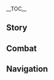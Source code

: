 {{CharacterTabs}}
{{LanguageTabs}}
__TOC__
==Story==
{{VO/Story
|character           = Dori
|language            = ko
|name                = 도리

<!-- Hello -->
|vo_01_01_title      = 첫 만남…
|vo_01_01_subtitle   = Hello
|vo_01_01_file       = VO_{language}{character} Hello.ogg
|vo_01_01_tx         = 이런 이런? 이게 누구야, 그 유명한 여행자잖아? 난 여행 상인 도리・산게마 바이라고 해. 첫 만남을 기념해서 모든 상품을 10% 할인해 줄 테니 어서 골라봐! 내가 잘 포장해 줄게~
|vo_01_01_rm         = 

<!-- Chats -->
|vo_02_01_title      = 잡담・모라
|vo_02_01_subtitle   = Chat: Mora
|vo_02_01_file       = VO_{language}{character} Chat - Mora.ogg
|vo_02_01_tx         = 난 모라를 사랑하고 모라도 날 사랑하지, 랄라라
|vo_02_01_rm         = 

|vo_02_02_title      = 잡담・윈윈
|vo_02_02_subtitle   = Chat: Win-Win
|vo_02_02_file       = VO_{language}{character} Chat - Win-Win.ogg
|vo_02_02_tx         = 일단 상품 가격을 30% 올리고 20% 할인해서 팔면 돈은 돈대로 벌고 고객은 싸다고 느끼지. 이게 바로 윈윈이라는 거야
|vo_02_02_rm         = 

|vo_02_03_title      = 잡담・돈벌레
|vo_02_03_subtitle   = Chat: Money-Mad
|vo_02_03_file       = VO_{language}{character} Chat - Money-Mad.ogg
|vo_02_03_tx         = 모라만 충분하다면 아카데미아와 맞서 싸우는 것도 문제없어
|vo_02_03_rm         = 

<!-- Weather -->
|vo_03_01_title      = 비가 올 때…
|vo_03_01_subtitle   = When It Rains
|vo_03_01_file       = VO_{language}{character} When It Rains.ogg
|vo_03_01_tx         = 우산 안 필요해? 나한테 특제 우산이 있는데 빗물을 수집할 뿐 아니라 정화하는 기능도 있거든. 빗물을 식수로 만들어서 물통에 보관할 수 있다니, 그야말로 여행 필수품이지! 단돈 50만 모라에 가져갈 수 있다고
|vo_03_01_rm         = 

|vo_03_02_title      = 번개가 칠 때…
|vo_03_02_subtitle   = When Thunder Strikes
|vo_03_02_file       = VO_{language}{character} When Thunder Strikes.ogg
|vo_03_02_tx         = 이런 날씨에는 캐러밴도 움직이기 힘들어. 이렇게 잃은 모라가 또 얼마야…
|vo_03_02_rm         = 

|vo_03_03_title      = 눈이 올 때…
|vo_03_03_subtitle   = When It Snows
|vo_03_03_file       = VO_{language}{character} When It Snows.ogg
|vo_03_03_tx         = 자동으로 눈덩이를 만들어 주는 기계야! 갖고 싶지? 5% 할인된 가격에 대여할 수 있어!
|vo_03_03_rm         = 

|vo_03_04_title      = 햇살이 좋을 때…
|vo_03_04_subtitle   = When the Sun Is Out
|vo_03_04_file       = VO_{language}{character} When the Sun Is Out.ogg
|vo_03_04_tx         = 모라가 햇빛 아래에서 반짝반짝 빛나고 있어. 진짜 예쁘다! 헤헤
|vo_03_04_rm         = 

|vo_03_05_title      = 강풍이 불 때…
|vo_03_05_subtitle   = When the Wind Is Blowing
|vo_03_05_file       = VO_{language}{character} When the Wind Is Blowing.ogg
|vo_03_05_tx         = 설마, 강풍이 불 때 사막을 지나가려는 사람은 없겠지? 나한테 그런 바보를 구할 방법이 있긴 한데, 비용은… 최소 세 배 이상 들 거야!
|vo_03_05_rm         = 

<!-- Greetings -->
|vo_04_01_title      = 아침 인사…
|vo_04_01_subtitle   = Good Morning
|vo_04_01_file       = VO_{language}{character} Good Morning.ogg
|vo_04_01_tx         = 좋은 아침, 어젯밤에 둥글둥글하고 귀여운 모라에 파묻히는 꿈을 꿨어. 오늘은 분명 엄청난 모라를 벌 수 있을 거야
|vo_04_01_rm         = 

|vo_04_02_title      = 점심 인사…
|vo_04_02_subtitle   = Good Afternoon
|vo_04_02_file       = VO_{language}{character} Good Afternoon.ogg
|vo_04_02_tx         = 낮잠 자려고? 내가 부드럽고 푹신하고 네 등의 곡선에 딱 맞는 쿠션을 준비해 줄 수 있어. 물론 얼마나 편할지는 모라를 얼마나 내는지에 달렸지
|vo_04_02_rm         = 

|vo_04_03_title      = 저녁 인사…
|vo_04_03_subtitle   = Good Evening
|vo_04_03_file       = VO_{language}{character} Good Evening.ogg
|vo_04_03_tx         = 야밤에 길을 떠나는 건 정말 도전적인 일이지. 하지만 항상 밖에서 떠돌아다니는 여행 상인한테는 아무것도 아니야!
|vo_04_03_rm         = 

|vo_04_04_title      = 굿나잇…
|vo_04_04_subtitle   = Good Night
|vo_04_04_file       = VO_{language}{character} Good Night.ogg
|vo_04_04_tx         = 자려고? 후후, 그럼 내가 특별히 모라 최면송을 들려주지! 1만 모라가 주머니에 쏙, 2만 모라가 주머니에 쏙, 3만 모라가 주머니에 쏙, 4, 4만… 헤헤, 모라, 헤헤…
|vo_04_04_rm         = 

<!-- About -->
|vo_05_01_title      = {name} 자신에 대해・호통
|vo_05_01_subtitle   = About {character}: Peddling
|vo_05_01_file       = VO_{language}{character} About {character} - Peddling.ogg
|vo_05_01_tx         = 도리의 만능 상점, 없는 게 없고 상도덕을 지키며 장사하고 있어. 모라만 있으면 상상 못 한 물건은 있어도 못 구하는 물건은 없다고. 원하는 물건이 있거나 도움이 필요하면 언제든지 날 찾아와!
|vo_05_01_rm         = 

|vo_05_02_title      = {name} 자신에 대해・묘론파
|vo_05_02_subtitle   = About {character}: Kshahrewar
|vo_05_02_file       = VO_{language}{character} About {character} - Kshahrewar.ogg
|vo_05_02_tx         = 난 보통 아카데미아 사람들을 피해 다녀. 그들은 온갖 방법을 동원해서 내 장사를 막으려 들거든. 근데 너한테는 알려줘도 상관없을 것 같네. 묘론파의 몇몇 똑똑한 녀석들은 나와 몰래 계약을 맺었어. 난 모라가 있고 그들은 기술과 손재주가 있어서 내 장사를 더 원활하게 만들어주거든. 후후, 대상인 도리는 말이야, 손해 보는 장사는 안 한다고
|vo_05_02_rm         = 

|vo_05_03_title      = 우리에 대해・홍보
|vo_05_03_subtitle   = About Us: Promotion
|vo_05_03_file       = VO_{language}{character} About Us - Promotion.ogg
|vo_05_03_tx         = 수메르에서 여행하게? 수메르의 사막은 엄청 위험해. 착한 도리가 도와주지! 짜잔, 사막 여행 패키지, 500만 모라만 받을게! 지금 사면 무료로 우림 여행 패키지도 주고 있어! 날이면 날마다 오는 기회가 아니야
|vo_05_03_rm         = 

|vo_05_04_title      = 우리에 대해・모라 분배
|vo_05_04_subtitle   = About Us: Mora Distribution
|vo_05_04_file       = VO_{language}{character} About Us - Mora Distribution.ogg
|vo_05_04_tx         = 내 모라는 내 거고, 네 모라도 내 거야. 헤헤
|vo_05_04_rm         = 

<!-- About Us -->
|vo_06_01_title      = 우리에 대해・정가
|vo_06_01_subtitle   = About Us: Actual Price
|vo_06_01_friendship = 6
|vo_06_01_file       = VO_{language}{character} About Us - Actual Price.ogg
|vo_06_01_tx         = 알았어, 알았어. 너한테는 사실대로 알려줄게. 사막과 우림 여행 패키지는 따로 팔아도 각각 250만 모라야. 근데 하나를 무료로 준다고 하면 더 저렴해 보이잖아, 안 그래?
|vo_06_01_rm         = 

<!-- Miscellany I -->
|vo_07_01_title      = 「신의 눈」에 대해…
|vo_07_01_subtitle   = About the [[Vision]]
|vo_07_01_friendship = 4
|vo_07_01_file       = VO_{language}{character} About the Vision.ogg
|vo_07_01_tx         = 어라라? 내 신의 눈, 반짝반짝하는 게 정말 예쁘지? 이렇게 예쁜 물건을 보여줬는데 모라를 지불해야겠다는 생각은 들지 않나 봐?
|vo_07_01_rm         = 

|vo_07_02_title      = 하고 싶은 이야기…
|vo_07_02_subtitle   = Something to Share
|vo_07_02_file       = VO_{language}{character} Something to Share.ogg
|vo_07_02_tx         = 옛날에도 멍청한 녀석들이 돈을 안 갚으려고 한 적 있었어. 흐흥, 감히 누굴 상대로…. 그들이 어떻게 됐는지 맞혀볼래?
|vo_07_02_rm         = 

|vo_07_03_title      = 흥미있는 일・공통 언어
|vo_07_03_subtitle   = Interesting Things: Common Language
|vo_07_03_file       = VO_{language}{character} Interesting Things - Common Language.ogg
|vo_07_03_tx         = 만약 보물 사냥 족제비가 말을 할 수 있으면 나랑 말이 참 잘 통할 텐데. 안목이 워낙 탁월하잖아! 티바트에서 가장 사랑스러운 건 당연히 반짝이는 모라지
|vo_07_03_rm         = 

|vo_07_04_title      = 흥미있는 일・동물 짐꾼 낙원
|vo_07_04_subtitle   = Interesting Things: Sumpter Beast Park
|vo_07_04_file       = VO_{language}{character} Interesting Things - Sumpter Beast Park.ogg
|vo_07_04_tx         = 동물 짐꾼을 보고 싶다고? 문제없어! 네가 원하는 만큼 보여줄게! 다만 입장권의 가격은, 헤헤…
|vo_07_04_rm         = 

<!-- About Others -->
|vo_08_01_title      = 사이노에 대해…
|vo_08_01_subtitle   = About [[Cyno]]
|vo_08_01_friendship = 4
|vo_08_01_file       = VO_{language}{character} About Cyno.ogg
|vo_08_01_tx         = 사적으로 친분이 좀 있는 셈이지. 그에게 「일곱 성인의 소환」 굿즈를 전부 구해줄 수 있는 사람은 수메르 전체를 뒤져봐도 나밖에 없거든. 대단하지? 아카데미아에 그렇게 마이웨이인 사람이 있다니, 안목도 뛰어나고 흥정도 안 하더군
|vo_08_01_rm         = 

|vo_08_02_title      = 타이나리에 대해…
|vo_08_02_subtitle   = About [[Tighnari]]
|vo_08_02_friendship = 4
|vo_08_02_file       = VO_{language}{character} About Tighnari.ogg
|vo_08_02_tx         = 그는 내가 모라를 사랑하는 만큼 학문을 사랑해. 듣자 하니 신기한 물건을 자주 만드는 모양이야. 아쉽게도 일이 바쁘다는 핑계로 같이 물건을 대량 생산하자는 내 제안은 거절당했어. 아니면… 엄청난 모라를 벌 수 있을 텐데 말이야!
|vo_08_02_rm         = 

|vo_08_03_title      = 알하이탐에 대해…
|vo_08_03_subtitle   = About [[Alhaitham]]
|vo_08_03_friendship = 4
|vo_08_03_file       = VO_{language}{character} About Alhaitham.ogg
|vo_08_03_tx         = 그가 옛날에 내 부하를 떠본 적이 있어. 그래서 아카데미아 녀석들이 고지식하고 솔직하지 못하다는 거야. 내가 그런 모험할 필요는 없잖아, 알아듣지, 조수?
|vo_08_03_rm         = 

|vo_08_04_title      = 카베에 대해…
|vo_08_04_subtitle   = About [[Kaveh]]
|vo_08_04_friendship = 4
|vo_08_04_file       = VO_{language}{character} About Kaveh.ogg
|vo_08_04_tx         = 내 묘론파 파트너 중 한 명이야. 아카데미아의 일부 고지식한 녀석들과는 달리 이상을 위해 싸울 줄 아는 사람이지. 마음에 들어. 그에게 몰래 엄청난 모라를 빌려주고 나의 알카자르자레궁을 만들어달라고 한 적이 있어. 이 착한 도리 님의 도움이 없었다면 지금의 카베는 없었을 거야
|vo_08_04_rm         = 

|vo_08_05_title      = 데히야에 대해…
|vo_08_05_subtitle   = About [[Dehya]]
|vo_08_05_friendship = 4
|vo_08_05_file       = VO_{language}{character} About Dehya.ogg
|vo_08_05_tx         = 가끔 캐러밴을 지키기 위해 그 사람을 고용하곤 해. 실력이 믿을 만한데다 값도 저렴한 편이라 가성비 하나는 최고라고 볼 수 있어
|vo_08_05_rm         = 

|vo_08_06_title      = 암왕제군에 대해…
|vo_08_06_subtitle   = About [[Rex Lapis]]
|vo_08_06_friendship = 4
|vo_08_06_quest      = A New Star Approaches
|vo_08_06_file       = VO_{language}{character} About Rex Lapis.ogg
|vo_08_06_tx         = 암왕제군이 떠나기 전에 내가 매일 일어나서 첫 번째로 하던 일은 묵념이야. 재물신한테 장사가 잘되게 해달라고 기도했지. 지금은 신에게 빌 바에 나 자신에게 빌고 있어. 도리가 사업을 번창하게 하리!
|vo_08_06_rm         = 

|vo_08_07_title      = 작은 쿠사나리 화신에 대해…
|vo_08_07_subtitle   = About [[Lesser Lord Kusanali]]
|vo_08_07_friendship = 4
|vo_08_07_file       = VO_{language}{character} About Lesser Lord Kusanali.ogg
|vo_08_07_tx         = 수메르에는 작은 쿠사나리 화신의 신도가 아주 적어. 나는 어떻냐고? 나에게 모라를 준다고 하면 그녀의 영원한 신도가 될 수 있어
|vo_08_07_rm         = 

|vo_08_08_title      = 닐루에 대해…
|vo_08_08_subtitle   = About [[Nilou]]
|vo_08_08_file       = VO_{language}{character} About Nilou.ogg
|vo_08_08_tx         = 닐루는 춤을 정말 잘 추지만 수메르에만 있으면 자신의 가치를 완전히 뽐낼 수 없을 거야…. 그러니까, 재능이 아깝다는 거지. 있잖아, 닐루를 데리고 티바트 순회공연을 하면 모라를 얼마나 벌 수 있을까?
|vo_08_08_rm         = 

|vo_08_09_title      = 앨리에 대해…
|vo_08_09_subtitle   = About [[Alice]]
|vo_08_09_friendship = 4
|vo_08_09_file       = VO_{language}{character} About Alice.ogg
|vo_08_09_tx         = 앨리스 씨한테서는 신기한 물건이 끊임없이 나와. 내 최고의 공급책이지. 후후, 이런 기밀까지 알려줬는데 성의 표시 좀 해야 하지 않겠어?
|vo_08_09_rm         = 

|vo_08_10_title      = 키라라에 대해…
|vo_08_10_subtitle   = About [[Kirara]]
|vo_08_10_friendship = 4
|vo_08_10_file       = VO_{language}{character} About Kirara.ogg
|vo_08_10_tx         = 타국에서 물건을 사들이는 과정에서 여러 번 물건을 배달해 줬지. 서비스도 좋고 비용도 저렴하더라? 아, 예쁜 장식을 좋아하던데, 나한테 마침 정교한 수메르 수공예품이 몇 개 있거든. 그 친구에게 선물하는 건 어때? 싸게 줄게
|vo_08_10_rm         = 

|vo_08_11_title      = 바레사에 대해…
|vo_08_11_subtitle   = About [[Varesa]]
|vo_08_11_friendship = 4
|vo_08_11_file       = VO_{language}{character} About Varesa.ogg
|vo_08_11_tx         = 아항, 누굴 말하는지 알겠네. 우리 단순하고 귀여운 과일 아가씨 말이구만…. 그 집 작물이 아주 일품이었지! 말도 어찌나 잘 통하는지, 내가 턱을 괴고 생각에 잠기기만 하면, 자기 물건 품질이 안 좋은 줄 알고 알아서 값을 깎아주더라니까~ 헤헹, 이런 성격은 장사하면서 손해 보기 십상인데! 부디 나한테만 그랬으면 좋겠네, 다른 놈들은 이득 보지 못하게 말이야!
|vo_08_11_rm         = 

<!-- More About -->
|vo_09_01_title      = {name}에 대해 알기・첫 번째
|vo_09_01_subtitle   = More About {character}: I
|vo_09_01_file       = VO_{language}{character} More About {character} - 01.ogg
|vo_09_01_tx         = 이야기를 듣고 싶다고? 그럼… 100만 모라만 줘. 음… 우리 친분을 봐서 1% 할인해서 99만 모라에 해줄게. 어때? 저렴하지!
|vo_09_01_rm         = 

|vo_09_02_title      = {name}에 대해 알기・두 번째
|vo_09_02_subtitle   = More About {character}: II
|vo_09_02_friendship = 3
|vo_09_02_file       = VO_{language}{character} More About {character} - 02.ogg
|vo_09_02_tx         = 헤헤, 보는 눈 있구나. 그럼 이야기를 시작할게!<br>이건 한 상인의 이야기야. 아주 오래전 상인은 행상을 다니던 중에 길을 잃었어. 그러다 안개 마귀와 맞닥뜨렸지. 괴물이 그녀를 잡아먹으려 하자 그녀는 괴물에게 재미있는 이야기를 해줄 테니 재미있으면 잡아먹지 말아 달라고 했어…
|vo_09_02_rm         = 

|vo_09_03_title      = {name}에 대해 알기・세 번째
|vo_09_03_subtitle   = More About {character}: III
|vo_09_03_friendship = 4
|vo_09_03_file       = VO_{language}{character} More About {character} - 03.ogg
|vo_09_03_tx         = 안개 마귀는 그 부탁을 받아들였고, 상인은 이야기를 시작했지. 당시 상인은 장사가 지금처럼 잘되지 않아서 한창 골머리를 앓고 있었는데, 마침 창고에서 출처를 알 수 없는 요술 램프를 찾게 됐어. 램프를 깨끗이 닦자 그 안에서 붉은 안개가 퍼져 나왔고, 자신을 「착하고 아름다운 대마왕」이라고 칭하는 자는 상인을 보더니 자신의 귀여운 딸이 생각난다며 소원 하나를 들어주겠다고 했지
|vo_09_03_rm         = 

|vo_09_04_title      = {name}에 대해 알기・네 번째
|vo_09_04_subtitle   = More About {character}: IV
|vo_09_04_friendship = 5
|vo_09_04_file       = VO_{language}{character} More About {character} - 04.ogg
|vo_09_04_tx         = 상인에게 모라보다 매력적인 게 어디 있겠어. 그래서 상인은 셀 수 없을 정도로 많은 모라를 벌고 싶다고 했지. 「착하고 아름다운 대마왕」은 알겠다며 그녀의 상품 공급책이 되어 신비한 물건들을 계속 공급해 주었고, 상인은 그로 인해 엄청난 거금을 끌어모았어…
|vo_09_04_rm         = 

|vo_09_05_title      = {name}에 대해 알기・다섯 번째
|vo_09_05_subtitle   = More About {character}: V
|vo_09_05_friendship = 6
|vo_09_05_file       = VO_{language}{character} More About {character} - 05.ogg
|vo_09_05_tx         = 그 이야기를 들은 안개 마귀는 무척 신기해했어. 자신도 붉은 안개 대마왕과 같은 부류인데 그런 물건들을 만들어낼 수 없었거든. 상인은 안개 마귀에게 타고난 재능이 있어 보이니, 같은 요술 램프에 들어가 있으면 대마왕 같은 능력을 가질 수 있을 거라고 말했어. 그렇게 안개 마귀는 기쁜 마음으로 상인의 요술 램프에 들어갔지…<br>흠흠, 이 이야기가 진짜냐고? 그 답을 알고 싶으면 추가 비용이 있는데, 99만 모라만 내면 알려줄게!
|vo_09_05_rm         = 

<!-- Miscellany II -->
|vo_10_01_title      = {name}의 취미…
|vo_10_01_subtitle   = {character}'s Hobbies
|vo_10_01_file       = VO_{language}{character} Hobbies.ogg
|vo_10_01_tx         = 내 취미가 얼마나 많은데. 첫 번째는 모라를 버는 거고, 두 번째는 모라를 세는 거고, 세 번째는 모라를 보는 거야. 세상에 모라보다 즐거운 일은 없을걸!
|vo_10_01_rm         = 

|vo_10_02_title      = {name}의 고민…
|vo_10_02_subtitle   = {character}'s Troubles
|vo_10_02_file       = VO_{language}{character} Troubles.ogg
|vo_10_02_tx         = 겨우 30% 마진 장사로 날 귀찮게 하는 사람들이 있는데, 후우, 나도 바쁜 몸이라고. 100% 이윤이 없으면 듣고 싶은 마음도 없어
|vo_10_02_rm         = 

|vo_10_03_title      = 좋아하는 음식…
|vo_10_03_subtitle   = Favorite Food
|vo_10_03_file       = VO_{language}{character} Favorite Food.ogg
|vo_10_03_tx         = 리월에 모라육이라는 음식이 있다고 들었어. 이름에 모라가 들어간 걸 보면 분명 맛있을 거야. 뭐, 뭐라고… 너도 만들 줄 안다고? 흠흠, 너 말이야 한동안 내 조수로 지내면서 나한테 많은 걸 배웠잖아! 그 답례로 모라육을 만들어줘!
|vo_10_03_rm         = 

|vo_10_04_title      = 싫어하는 음식…
|vo_10_04_subtitle   = Least Favorite Food
|vo_10_04_file       = VO_{language}{character} Least Favorite Food.ogg
|vo_10_04_tx         = 대추야자 숯탄 전병 같은 음식은 내 입맛에 안 맞아. 절대 안 먹을 거야! 나한테 모라를 주고 먹으라고 한다면… 음, 그, 그러면 다시 생각해 볼게!
|vo_10_04_rm         = 

<!-- Receiving a Gift -->
|vo_11_01_title      = 선물 획득・첫 번째
|vo_11_01_subtitle   = Receiving a Gift: I
|vo_11_01_file       = VO_{language}{character} Receiving a Gift - 01.ogg
|vo_11_01_tx         = 맛있어, 나를 따라다니면서 내 개인 요리사를 하는 건 어때?
|vo_11_01_rm         = 

|vo_11_02_title      = 선물 획득・두 번째
|vo_11_02_subtitle   = Receiving a Gift: II
|vo_11_02_file       = VO_{language}{character} Receiving a Gift - 02.ogg
|vo_11_02_tx         = 이야, 내 조수의 요리 솜씨가 나쁘지 않네. 더 주문해도 되지?
|vo_11_02_rm         = 

|vo_11_03_title      = 선물 획득・세 번째
|vo_11_03_subtitle   = Receiving a Gift: III
|vo_11_03_file       = VO_{language}{character} Receiving a Gift - 03.ogg
|vo_11_03_tx         = 나한테 이런 음식을 먹으라고 하다니, 흥, 정신적 손해배상을 청구하겠어!
|vo_11_03_rm         = 

<!-- Birthday -->
|vo_12_01_title      = 생일…
|vo_12_01_subtitle   = Birthday
|vo_12_01_file       = VO_{language}{character} Birthday.ogg
|vo_12_01_tx         = 오늘은 내가 네 소원 하나 들어줄게! 난 전지전능한 도리니까 말해봐, 뭘 원하는데? 미리 말하지만 「평생 다 못 쓸 만큼의 모라」를 원한다는 소원은 못 들어줘
|vo_12_01_rm         = 

<!-- Feelings About Ascension -->
|vo_13_01_title      = 돌파의 느낌・기
|vo_13_01_subtitle   = Feelings About Ascension: Intro
|vo_13_01_ascension  = 1
|vo_13_01_file       = VO_{language}{character} Feelings About Ascension - 01.ogg
|vo_13_01_tx         = 나한테 투자하는 거야? 정말 보는 눈 있구나
|vo_13_01_rm         = 

|vo_13_02_title      = 돌파의 느낌・승
|vo_13_02_subtitle   = Feelings About Ascension: Building Up
|vo_13_02_ascension  = 2
|vo_13_02_file       = VO_{language}{character} Feelings About Ascension - 02.ogg
|vo_13_02_tx         = 다다익선이야, 다다익선
|vo_13_02_rm         = 

|vo_13_03_title      = 돌파의 느낌・전
|vo_13_03_subtitle   = Feelings About Ascension: Climax
|vo_13_03_ascension  = 4
|vo_13_03_file       = VO_{language}{character} Feelings About Ascension - 03.ogg
|vo_13_03_tx         = 와! 신기한 돈주머니에서 힘을 계속 꺼낼 수 있는 느낌이야
|vo_13_03_rm         = 

|vo_13_04_title      = 돌파의 느낌・결
|vo_13_04_subtitle   = Feelings About Ascension: Conclusion
|vo_13_04_ascension  = 6
|vo_13_04_file       = VO_{language}{character} Feelings About Ascension - 04.ogg
|vo_13_04_tx         = 신통방통한 산게마 바이 어르신의 V.I.P가 된 걸 축하해! 앞으로 모든 물건을 20% 할인해 줄게. 이런 혜택을 받는 사람은 네가 처음이라고! 마음껏 누려!
|vo_13_04_rm         = 
|vo_13_04_tl         = 
}}

==Combat==
{{Combat VO
|character           = Dori
|language            = ko

<!-- Elemental Skill -->
|skill_1_file        = Elemental Skill 1 02
|skill_1_tx          = 잘 봐!
|skill_1_rm          = 
|skill_2_file        = Elemental Skill 1 03
|skill_2_tx          = 모라를 넘겨라!
|skill_2_rm          = 
|skill_3_file        = Elemental Skill 1 01
|skill_3_actual_tx   = 헤이 요!
|skill_3_actual_rm   = 

<!-- Elemental Burst -->
|burst_1_tx          = 나타나라, 요술 램프!
|burst_1_rm          = 
|burst_2_tx          = 내 실력을 보여줄 때가 됐군!
|burst_2_rm          = 
|burst_3_tx          = 물건을 사려면 돈을 내야지
|burst_3_rm          = 

<!-- Sprint Start -->
|sprint-s_1_file     = Sprint Start 01,Sprint Start 02,Sprint Start 03

<!-- Deploying Wind Glider -->
|glider_1_file       = Deploying Wind Glider 01,Deploying Wind Glider 02,Deploying Wind Glider 03

<!-- Opening Treasure Chest -->
|chest_1_tx          = 와, 나한테 반만 줘!
|chest_1_rm          = 
|chest_2_tx          = 내가 먼저 확인해 볼게
|chest_2_rm          = 
|chest_3_tx          = 내가 할래, 내가 내가!
|chest_3_rm          = 

<!-- Low HP -->
|low-hp_1_tx         = 1모라도 가져갈 생각 마!
|low-hp_1_rm         = 
|low-hp_2_tx         = 강도다, 사람 살려!
|low-hp_2_rm         = 
|low-hp_3_tx         = 모라는 반드시 지키겠어!
|low-hp_3_rm         = 

<!-- Ally at Low HP -->
|ally-low-hp_1_tx    = 네 목숨을 구해줬으니 돈으로 갚아!
|ally-low-hp_1_rm    = 
|ally-low-hp_2_tx    = 멍충아, 모라와 목숨은 똑같이 중요해
|ally-low-hp_2_rm    = 

<!-- Fallen -->
|fallen_1_tx         = 모라가… 아직 부족해…
|fallen_1_rm         = 
|fallen_2_tx         = 또… 이런 식이군…
|fallen_2_rm         = 
|fallen_3_tx         = 모라도 소용이 없는 건가…?
|fallen_3_rm         = 

<!-- Light Hit Taken -->
|hit-l_1_file        = Light Hit Taken 01
|hit-l_1_tx          = 이 정도야 뭐
|hit-l_1_rm          = 
|hit-l_2_file        = Light Hit Taken 02
|hit-l_2_tx          = 살짝 부딪혔을 뿐이야
|hit-l_2_rm          = 
|hit-l_3_file        = Light Hit Taken 03,Light Hit Taken 04,Light Hit Taken 05,Light Hit Taken 06

<!-- Heavy Hit Taken -->
|hit-h_1_tx          = 너무하잖아!
|hit-h_1_rm          = 
|hit-h_2_tx          = 너 블랙리스트에 추가한다!
|hit-h_2_rm          = 
|hit-h_3_file        = Heavy Hit Taken 03,Heavy Hit Taken 04,Heavy Hit Taken 05,Heavy Hit Taken 06

<!-- Joining Party-->
|join_1_tx           = 어서 크게 한 건 하러 가자고!
|join_1_rm           = 
|join_2_tx           = 모라는 우릴 기다리지 않아, 빨리 따라와
|join_2_rm           = 
|join_3_tx           = 얼마나 큰 장사인지 볼까?
|join_3_rm           = 

<!-- Character Idles -->
|idle_1_file         = Standby 01,Standby 02

<!-- Light Attack -->
|atk-l_1_file        = Light Attack 01,Light Attack 02,Light Attack 03,Light Attack 04,Light Attack 05,Light Attack 06,Light Attack 07

<!-- Mid Attack -->
|atk-m_1_file        = Mid Attack 01,Mid Attack 02,Mid Attack 03

<!-- Heavy Attack -->
|atk-h_1_file        = Heavy Attack 01,Heavy Attack 02,Heavy Attack 03

<!-- Climbing -->
|climb_1_file        = Climbing 01,Climbing 02,Climbing 03,Climbing 04,Climbing 05

<!-- Climbing Breath -->
|climb-b_1_file      = Climbing Breath 01,Climbing Breath 02,Climbing Breath 03

<!-- Jumping -->
|jump_1_file         = Jumping 01,Jumping 02,Jumping 03,Jumping 04,Jumping 05
}}
<!--
==Translation Notes==
{{Reflist|group=TN •}}
-->
==Navigation==
{{Character Navbox|VO-KO}}